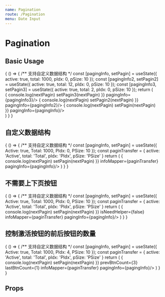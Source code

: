 ```yaml
---
name: Pagination
route: /Pagination
menu: Date Input
---
```



# Pagination

## Basic Usage

<Playground>
  {
    () => {
      /** 支持自定义数据结构 */
      const [pagingInfo, setPagin] = useState({
        active: true,
        total: 1000,
        pIdx: 0,
        pSize: 10
      });
      const [pagingInfo2, setPagin2] = useState({
        active: true,
        total: 12,
        pIdx: 0,
        pSize: 10
      });
      const [pagingInfo3, setPagin3] = useState({
        active: true,
        total: 2,
        pIdx: 0,
        pSize: 10
      });
      return (
        <div>
          <Pagination
            onPagin={nextPagin => {
              console.log(nextPagin)
              setPagin3(nextPagin)
            }}
            pagingInfo={pagingInfo3}/>
          <Pagination
            onPagin={nextPagin => {
              console.log(nextPagin)
              setPagin2(nextPagin)
            }}
            pagingInfo={pagingInfo2}/>
          <Pagination
            onPagin={nextPagin => {
              console.log(nextPagin)
              setPagin(nextPagin)
            }}
            pagingInfo={pagingInfo}/>
        </div>
      )
    }
  }
</Playground>

## 自定义数据结构

<Playground>
  {
    () => {
      /** 支持自定义数据结构 */
      const [pagingInfo, setPagin] = useState({
        Active: true,
        Total: 1000,
        PIdx: 0,
        PSize: 10
      });
      const paginTransfer = {
        active: 'Active',
        total: 'Total',
        pIdx: 'PIdx',
        pSize: 'PSize'
      }
      return (
        <Pagination
          onPagin={nextPagin => {
            console.log(nextPagin)
            setPagin(nextPagin)
          }}
          infoMapper={paginTransfer}
          pagingInfo={pagingInfo}/>
      )
    }
  }
</Playground>

## 不需要上下页按钮

<Playground>
  {
    () => {
      /** 支持自定义数据结构 */
      const [pagingInfo, setPagin] = useState({
        Active: true,
        Total: 1000,
        PIdx: 0,
        PSize: 10
      });
      const paginTransfer = {
        active: 'Active',
        total: 'Total',
        pIdx: 'PIdx',
        pSize: 'PSize'
      }
      return (
        <Pagination
          onPagin={nextPagin => {
            console.log(nextPagin)
            setPagin(nextPagin)
          }}
          isNeedHelper={false}
          infoMapper={paginTransfer}
          pagingInfo={pagingInfo}/>
      )
    }
  }
</Playground>

## 控制激活按钮的前后按钮的数量

<Playground>
  {
    () => {
      /** 支持自定义数据结构 */
      const [pagingInfo, setPagin] = useState({
        Active: true,
        Total: 1000,
        PIdx: 4,
        PSize: 10
      });
      const paginTransfer = {
        active: 'Active',
        total: 'Total',
        pIdx: 'PIdx',
        pSize: 'PSize'
      }
      return (
        <Pagination
          onPagin={nextPagin => {
            console.log(nextPagin)
            setPagin(nextPagin)
          }}
          prevBtnCount={3}
          lastBtnCount={1}
          infoMapper={paginTransfer}
          pagingInfo={pagingInfo}/>
      )
    }
  }
</Playground>

## Props

<Props of={Pagination} />

